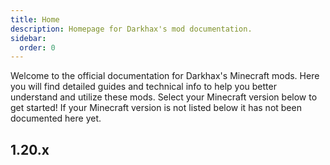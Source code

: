 ```yaml
---
title: Home
description: Homepage for Darkhax's mod documentation.
sidebar:
  order: 0
---
```



Welcome to the official documentation for Darkhax's Minecraft mods. Here you will find detailed guides and technical
info to help you better understand and utilize these mods. Select your Minecraft version below to get started! If your
Minecraft version is not listed below it has not been documented here yet.

## 1.20.x
<CardGrid>
    <LinkCard title="1.20.1" href="/1.20.1" />
</CardGrid>